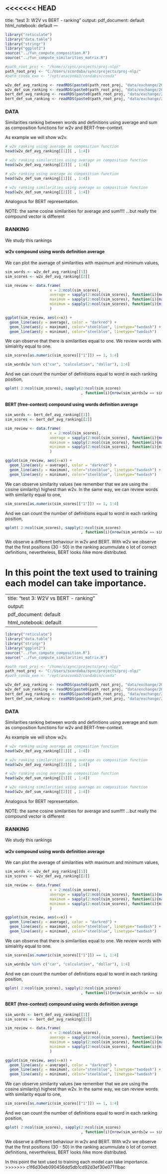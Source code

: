 <<<<<<< HEAD
---
title: "test 3: W2V vs BERT - ranking"
output:
  pdf_document: default
  html_notebook: default
---


```r
library("reticulate")
library("data.table")
library("stringr")
library("ggplot2")
source("../fun_compute_composition.R")
source("../fun_compute_similarities_matrix.R")

#path_root_proj <- "/home/s/sync/projects/proj-nlp/"
path_root_proj <- "C:/Users/scordoba/sync/projects/proj-nlp/"
#path_conda_exe <- "/opt/anaconda3/condabin/conda" 

w2v_def_avg_ranking <- readRDS(paste0(path_root_proj, "data/exchange/20200118-test3-wToDef/w2v_def_avg_ranking.rds"))
w2v_def_sum_ranking <- readRDS(paste0(path_root_proj, "data/exchange/20200118-test3-wToDef/w2v_def_sum_ranking.rds"))
bert_def_avg_ranking <- readRDS(paste0(path_root_proj, "data/exchange/20200118-test3-wToDef/bert_def_avg_ranking.rds"))
bert_def_sum_ranking <- readRDS(paste0(path_root_proj, "data/exchange/20200118-test3-wToDef/bert_def_sum_ranking.rds"))
```

### DATA

Similarities ranking between words and definitions using average and sum as composition functions for w2v and BERT-free-context.

As example we will show w2v.


```r
# w2v ranking using average as composition function
head(w2v_def_avg_ranking[[1]][ , 1:4])
```

```r
# w2v ranking similarities using average as composition function
head(w2v_def_avg_ranking[[2]][ , 1:4])
```

```r
# w2v ranking using average as composition function
head(w2v_def_sum_ranking[[1]][ , 1:4])
```

```r
# w2v ranking similarities using average as composition function
head(w2v_def_sum_ranking[[2]][ , 1:4])
```


Analogous for BERT representation.



NOTE: the same cosine similarities for average and sum!!!! ...but really the compound vector is different 



### RANKING

We study this rankings

#### w2v compound using words definition average

We can plot the average of similarities with maximum and minimum values,


```r
sim_words <- w2v_def_avg_ranking[[1]]
sim_scores <- w2v_def_avg_ranking[[2]]

sim_review <- data.frame(
                    x = 2:ncol(sim_scores),
                    average = sapply(2:ncol(sim_scores), function(i){mean(as.numeric(sim_scores[[i]]))}),
                    maximum = sapply(2:ncol(sim_scores), function(i){max(as.numeric(sim_scores[[i]]))}),
                    minimum = sapply(2:ncol(sim_scores), function(i){min(as.numeric(sim_scores[[i]]))})
                    )

ggplot(sim_review, aes(x=x)) + 
  geom_line(aes(y = average), color = "darkred") + 
  geom_line(aes(y = maximum), color="steelblue", linetype="twodash") + 
  geom_line(aes(y = minimum), color="steelblue", linetype="twodash") 
```

We can observe that there is similarities equal to one. We review words with simialrity equal to one.

```r
sim_scores[as.numeric(sim_scores[["1"]]) == 1, 1:4]
```

```r
sim_words[w %in% c("car", "calculation", "dollar"), 1:4]
```


And we can count the number of definitions equal to word in each ranking position,


```r
qplot( 2:ncol(sim_scores), sapply(2:ncol(sim_scores)
                                  , function(i){nrow(sim_words[w == sim_words[[i]]])}) , xlab = "position", ylab = "coincidences")
```



#### BERT (free-context) compound using words definition average


```r
sim_words <- bert_def_avg_ranking[[1]]
sim_scores <- bert_def_avg_ranking[[2]]

sim_review <- data.frame(
                    x = 2:ncol(sim_scores),
                    average = sapply(2:ncol(sim_scores), function(i){mean(as.numeric(sim_scores[[i]]))}),
                    maximum = sapply(2:ncol(sim_scores), function(i){max(as.numeric(sim_scores[[i]]))}),
                    minimum = sapply(2:ncol(sim_scores), function(i){min(as.numeric(sim_scores[[i]]))})
                    )

ggplot(sim_review, aes(x=x)) + 
  geom_line(aes(y = average), color = "darkred") + 
  geom_line(aes(y = maximum), color="steelblue", linetype="twodash") + 
  geom_line(aes(y = minimum), color="steelblue", linetype="twodash") 
```

We can observe similarity values (we remember that we are using the cosine similarity) highest than w2v. In the same way, we can review words with similarity equal to one,

```r
sim_scores[as.numeric(sim_scores[["1"]]) == 1, 1:4]
```

And we can count the number of definitions equal to word in each ranking position,


```r
qplot( 2:ncol(sim_scores), sapply(2:ncol(sim_scores)
                                  , function(i){nrow(sim_words[w == sim_words[[i]]])}) , xlab = "position", ylab = "coincidences")
```

We observe a different behaviour in w2v and BERT. With w2v we observe that the first positions (30 - 50) in the ranking acummulate o lot of correct definitions, nevertheless, BERT looks ñike more distributed. 

In this point the text used to training each model can take importance.
=======
---
title: "test 3: W2V vs BERT - ranking"
output:
  pdf_document: default
  html_notebook: default
---


```r
library("reticulate")
library("data.table")
library("stringr")
library("ggplot2")
source("../fun_compute_composition.R")
source("../fun_compute_similarities_matrix.R")

#path_root_proj <- "/home/s/sync/projects/proj-nlp/"
path_root_proj <- "C:/Users/scordoba/sync/projects/proj-nlp/"
#path_conda_exe <- "/opt/anaconda3/condabin/conda" 

w2v_def_avg_ranking <- readRDS(paste0(path_root_proj, "data/exchange/20200118-test3-wToDef/w2v_def_avg_ranking.rds"))
w2v_def_sum_ranking <- readRDS(paste0(path_root_proj, "data/exchange/20200118-test3-wToDef/w2v_def_sum_ranking.rds"))
bert_def_avg_ranking <- readRDS(paste0(path_root_proj, "data/exchange/20200118-test3-wToDef/bert_def_avg_ranking.rds"))
bert_def_sum_ranking <- readRDS(paste0(path_root_proj, "data/exchange/20200118-test3-wToDef/bert_def_sum_ranking.rds"))
```

### DATA

Similarities ranking between words and definitions using average and sum as composition functions for w2v and BERT-free-context.

As example we will show w2v.


```r
# w2v ranking using average as composition function
head(w2v_def_avg_ranking[[1]][ , 1:4])
```

```r
# w2v ranking similarities using average as composition function
head(w2v_def_avg_ranking[[2]][ , 1:4])
```

```r
# w2v ranking using average as composition function
head(w2v_def_sum_ranking[[1]][ , 1:4])
```

```r
# w2v ranking similarities using average as composition function
head(w2v_def_sum_ranking[[2]][ , 1:4])
```


Analogous for BERT representation.



NOTE: the same cosine similarities for average and sum!!!! ...but really the compound vector is different 



### RANKING

We study this rankings

#### w2v compound using words definition average

We can plot the average of similarities with maximum and minimum values,


```r
sim_words <- w2v_def_avg_ranking[[1]]
sim_scores <- w2v_def_avg_ranking[[2]]

sim_review <- data.frame(
                    x = 2:ncol(sim_scores),
                    average = sapply(2:ncol(sim_scores), function(i){mean(as.numeric(sim_scores[[i]]))}),
                    maximum = sapply(2:ncol(sim_scores), function(i){max(as.numeric(sim_scores[[i]]))}),
                    minimum = sapply(2:ncol(sim_scores), function(i){min(as.numeric(sim_scores[[i]]))})
                    )

ggplot(sim_review, aes(x=x)) + 
  geom_line(aes(y = average), color = "darkred") + 
  geom_line(aes(y = maximum), color="steelblue", linetype="twodash") + 
  geom_line(aes(y = minimum), color="steelblue", linetype="twodash") 
```

We can observe that there is similarities equal to one. We review words with simialrity equal to one.

```r
sim_scores[as.numeric(sim_scores[["1"]]) == 1, 1:4]
```

```r
sim_words[w %in% c("car", "calculation", "dollar"), 1:4]
```


And we can count the number of definitions equal to word in each ranking position,


```r
qplot( 2:ncol(sim_scores), sapply(2:ncol(sim_scores)
                                  , function(i){nrow(sim_words[w == sim_words[[i]]])}) , xlab = "position", ylab = "coincidences")
```



#### BERT (free-context) compound using words definition average


```r
sim_words <- bert_def_avg_ranking[[1]]
sim_scores <- bert_def_avg_ranking[[2]]

sim_review <- data.frame(
                    x = 2:ncol(sim_scores),
                    average = sapply(2:ncol(sim_scores), function(i){mean(as.numeric(sim_scores[[i]]))}),
                    maximum = sapply(2:ncol(sim_scores), function(i){max(as.numeric(sim_scores[[i]]))}),
                    minimum = sapply(2:ncol(sim_scores), function(i){min(as.numeric(sim_scores[[i]]))})
                    )

ggplot(sim_review, aes(x=x)) + 
  geom_line(aes(y = average), color = "darkred") + 
  geom_line(aes(y = maximum), color="steelblue", linetype="twodash") + 
  geom_line(aes(y = minimum), color="steelblue", linetype="twodash") 
```

We can observe similarity values (we remember that we are using the cosine similarity) highest than w2v. In the same way, we can review words with similarity equal to one,

```r
sim_scores[as.numeric(sim_scores[["1"]]) == 1, 1:4]
```

And we can count the number of definitions equal to word in each ranking position,


```r
qplot( 2:ncol(sim_scores), sapply(2:ncol(sim_scores)
                                  , function(i){nrow(sim_words[w == sim_words[[i]]])}) , xlab = "position", ylab = "coincidences")
```

We observe a different behaviour in w2v and BERT. With w2v we observe that the first positions (30 - 50) in the ranking acummulate o lot of correct definitions, nevertheless, BERT looks ñike more distributed. 

In this point the text used to training each model can take importance.
>>>>>>> c1f6d30eb090456dd5db1cd92d3ef30e07111bac
